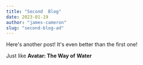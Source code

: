 ```yaml
---
title: "Second  Blog"
date: 2023-01-19
author: "james-cameron"
slug: "second-blog-ad"
---
```


Here's another post! It's even better than the first one!

Just like **Avatar: The Way of** __Water__